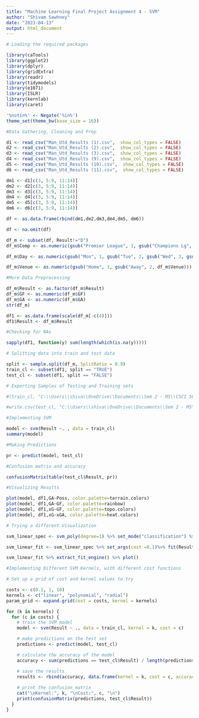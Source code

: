 ---
title: "Machine Learning Final Project Assignment 4 - SVM"
author: "Shivam Sawhney"
date: "2023-04-13"
output: html_document
---

```{r warning=FALSE}

# Loading the required packages

library(caTools)
library(ggplot2)
library(dplyr)
library(gridExtra)
library(readr)
library(tidymodels)
library(e1071)
library(ISLR)
library(kernlab)
library(caret)

'%notin%' <- Negate('%in%')
theme_set(theme_bw(base_size = 16))

```

```{r warnings=FALSE}

#Data Gathering, Cleaning and Prep

d1 <- read_csv("Man_Utd_Results (1).csv",  show_col_types = FALSE)
d2 <- read_csv("Man_Utd_Results (2).csv",  show_col_types = FALSE)
d3 <- read_csv("Man_Utd_Results (3).csv",  show_col_types = FALSE)
d4 <- read_csv("Man_Utd_Results (9).csv",  show_col_types = FALSE)
d5 <- read_csv("Man_Utd_Results (10).csv",  show_col_types = FALSE)
d6 <- read_csv("Man_Utd_Results (11).csv",  show_col_types = FALSE)

dm1 <- d1[c(3, 5:9, 11:14)]
dm2 <- d2[c(3, 5:9, 11:14)]
dm3 <- d3[c(3, 5:9, 11:14)]
dm4 <- d4[c(3, 5:9, 11:14)]
dm5 <- d5[c(3, 5:9, 11:14)]
dm6 <- d6[c(3, 5:9, 11:14)]

df <- as.data.frame(rbind(dm1,dm2,dm3,dm4,dm5, dm6)) 

df <- na.omit(df)

df_m <- subset(df, Result!="D")
df_m$Comp <- as.numeric(gsub("Premier League", 1, gsub("Champions Lg", 2, gsub("Europa Lg", 3, df_m$Comp))))

df_m$Day <- as.numeric(gsub("Mon", 1, gsub("Tue", 2, gsub("Wed", 3, gsub("Thu", 4, gsub("Fri", 5, gsub("Sat", 6, gsub("Sun", 7, df_m$Day))))))))

df_m$Venue <- as.numeric(gsub("Home", 1, gsub("Away", 2, df_m$Venue)))

```

```{r}

#More Data Preprocessing

df_m$Result <- as.factor(df_m$Result)
df_m$GF <- as.numeric(df_m$GF)
df_m$GA <- as.numeric(df_m$GA)
str(df_m)

df1 <- as.data.frame(scale(df_m[-c(4)]))
df1$Result <- df_m$Result

```



```{r}

#Checking for NAs

sapply(df1, function(y) sum(length(which(is.na(y)))))

```

```{r}

# Splitting data into train and test data

split <- sample.split(df_m, SplitRatio = 0.9)
train_cl <- subset(df1, split == "TRUE")
test_cl <- subset(df1, split == "FALSE")

# Exporting Samples of Testing and Training sets

#(train_cl, "C:\\Users\\shiva\\OneDrive\\Documents\\Sem 2 - MS\\CSCI 5622-072 Machine Learning\\Final Project\\Sample_Training_Set_SVM.csv")

#write.csv(test_cl, "C:\\Users\\shiva\\OneDrive\\Documents\\Sem 2 - MS\\CSCI 5622-072 Machine Learning\\Final Project\\Sample_Testing_Set_SVM.csv")

```

```{r}

#Implementing SVM

model <- svm(Result ~. , data = train_cl)
summary(model)

```


```{r}

#Making Predictions

pr <- predict(model, test_cl)

```

```{r}

#Confusion matrix and accuracy

confusionMatrix(table(test_cl$Result, pr))

```

```{r}
#Visualizing Results

plot(model, df1,GA~Poss, color.palette=terrain.colors)
plot(model, df1,GA~GF, color.palette=rainbow)
plot(model, df1,xG~GF, color.palette=topo.colors)
plot(model, df1,xG~xGA, color.palette=heat.colors)

```

```{r}

# Trying a different Visualization

svm_linear_spec <- svm_poly(degree=1) %>% set_mode("classification") %>% set_engine("kernlab", scaled = FALSE)

svm_linear_fit <- svm_linear_spec %>% set_args(cost =0.1)%>% fit(Result ~ xGA + Poss, data=train_cl)

svm_linear_fit %>% extract_fit_engine() %>% plot()

```

```{r}

#Implementing Different SVM Kernels, with different cost functions

# Set up a grid of cost and kernel values to try

costs <- c(0.1, 1, 10)
kernels <- c("linear", "polynomial", "radial")
param_grid <- expand.grid(cost = costs, kernel = kernels)

for (k in kernels) {
  for (c in costs) {
    # train the SVM model
    model <- svm(Result ~ ., data = train_cl, kernel = k, cost = c)

    # make predictions on the test set
    predictions <- predict(model, test_cl)

    # calculate the accuracy of the model
    accuracy <- sum(predictions == test_cl$Result) / length(predictions)

    # save the results
    results <- rbind(accuracy, data.frame(kernel = k, cost = c, accuracy = accuracy))
    
    # print the confusion matrix
    cat("\nKernel:", k, "\nCost:", c, "\n")
    print(confusionMatrix(predictions, test_cl$Result))
  }
}

```